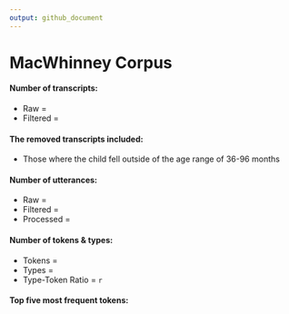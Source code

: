 ```yaml
---
output: github_document
---
```

# MacWhinney Corpus

#### Number of transcripts:
* Raw = 
* Filtered = 

#### The removed transcripts included:
* Those where the child fell outside of the age range of 36-96 months

#### Number of utterances:
* Raw = 
* Filtered =
* Processed =
  
#### Number of tokens & types:
* Tokens = 
* Types = 
* Type-Token Ratio = `r `

#### Top five most frequent tokens:



